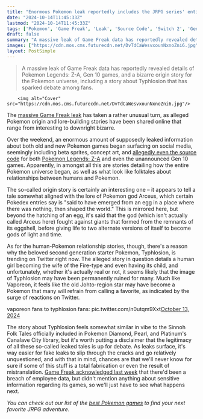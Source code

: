 ```yaml
---
title: "Enormous Pokemon leak reportedly includes the JRPG series' entire origin myth, alongside a short story that may have ruined Typhlosion forever"
date: "2024-10-14T11:45:33Z"
lastmod: "2024-10-14T11:45:33Z"
tags: ['Pokemon', 'Game Freak', 'Leak', 'Source Code', 'Switch 2', 'Gen 10', 'JRPG']
draft: false
summary: "A massive leak of Game Freak data has reportedly revealed details of Pokemon Legends: Z-A, Gen 10 games, and a bizarre origin story for the Pokemon universe, including a story about Typhlosion that has sparked debate among fans."
images: ["https://cdn.mos.cms.futurecdn.net/DvTdCaWesvxounNxnoZni6.jpg"]
layout: PostSimple
---
```

> A massive leak of Game Freak data has reportedly revealed details of Pokemon Legends: Z-A, Gen 10 games, and a bizarre origin story for the Pokemon universe, including a story about Typhlosion that has sparked debate among fans.


        <img alt="Cover" src="https://cdn.mos.cms.futurecdn.net/DvTdCaWesvxounNxnoZni6.jpg"/>
        
The [<u>massive Game Freak leak</u>](https://www.gamesradar.com/games/pokemon/huge-game-freak-leak-reveals-pokemon-source-code-unused-designs-switch-2-details-and-unannounced-gen-10-games/) has taken a rather unusual turn, as alleged Pokemon origin and lore-building stories have been shared online that range from interesting to downright bizarre. 

Over the weekend, an enormous amount of supposedly leaked information about both old and new Pokemon games began surfacing on social media, seemingly including beta sprites, concept art, and [<u>allegedly even the source code</u>](https://www.gamesradar.com/games/pokemon/the-massive-pokemon-leak-reportedly-unveiled-the-source-code-for-pokemon-legends-z-a-and-the-unannounced-gen-10-games/) for both [<u>Pokemon Legends: Z-A</u>](https://www.gamesradar.com/pokemon-legends-z-a-guide/) and even the unannounced Gen 10 games. Apparently, in amongst all this are stories detailing how the entire Pokemon universe began, as well as what look like folktales about relationships between humans and Pokemon.

The so-called origin story is certainly an interesting one – it appears to tell a tale somewhat aligned with the lore of Pokemon god Arceus, which certain Pokedex entries say is "said to have emerged from an egg in a place where there was nothing, then shaped the world." This is mirrored here, but beyond the hatching of an egg, it's said that the god (which isn't actually called Arceus here) fought against giants that formed from the remnants of its eggshell, before giving life to two alternate versions of itself to become gods of light and time. 

As for the human-Pokemon relationship stories, though, there's a reason why the beloved second generation starter Pokemon, Typhlosion, is trending on Twitter right now. The alleged story in question details a human girl becoming the wife of the Fire-type and even having its child, and unfortunately, whether it's actually real or not, it seems likely that the image of Typhlosion may have been permanently ruined for many. Much like Vaporeon, it feels like the old Johto-region star may have become a Pokemon that many will refrain from calling a favorite, as indicated by the surge of reactions on Twitter.

vaporeon fans to typhlosion fans: pic.twitter.com/n0utqm9Xxt[October 13, 2024](https://twitter.com/EmmLoaf/status/1845577509863375225)

The story about Typhlosion feels somewhat similar in vibe to the Sinnoh Folk Tales officially included in Pokemon Diamond, Pearl, and Platinum's Canalave City library, but it's worth putting a disclaimer that the legitimacy of all these so-called leaked tales is up for debate. As leaks surface, it's way easier for fake leaks to slip through the cracks and go relatively unquestioned, and with that in mind, chances are that we'll never know for sure if some of this stuff is a total fabrication or even the result of mistranslation. [<u>Game Freak acknowledged last week</u>](https://www.gamefreak.co.jp/wordpress/wp-content/uploads/2024/10/info20241010.pdf) that there'd been a breach of employee data, but didn't mention anything about sensitive information regarding its games, so we'll just have to see what happens next.

*You can check out our list of the *[<u><em>best Pokemon games</em></u>](https://www.gamesradar.com/best-pokemon-games/)* to find your next favorite JRPG adventure.*
        